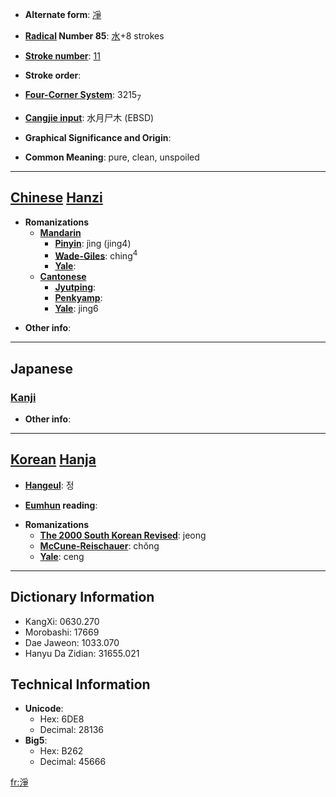 * '''Alternate form''': [[凈]]

* '''[[Wiktionary:Chinese radical index| Radical]] Number 85''': [[Wiktionary:Chinese radical index 水|水]]+8 strokes

* '''[[Wiktionary:Chinese total strokes index|Stroke number]]''': [[Wiktionary:Chinese total strokes index 11|11]]

* '''Stroke order''': 

* '''[[Wiktionary:Chinese four corner index|Four-Corner System]]''': 3215<sub>7</sub>

* '''[[Wiktionary:Chinese Cangjie index|Cangjie input]]''': 水月尸木 (EBSD)

* '''Graphical Significance and Origin''': 

* '''Common Meaning''': pure, clean, unspoiled

----

== [[Chinese]] [[Hanzi]] ==

* '''Romanizations'''
** '''[[Mandarin]]'''
*** '''[[Pinyin]]''': jìng (jing4)
*** '''[[Wade-Giles]]''': ching<sup>4</sup>
*** '''[[Yale]]''': 
** '''[[Cantonese]]'''
*** '''[[Jyutping]]''':
*** '''[[Penkyamp]]''': 
*** '''[[Yale]]''': jing6

* '''Other info''': 

----

==Japanese==
===[[Kanji]]===
{{kanji|on readings=[[じょう]] (jō), [[せい]] (sei)|kun readings=[[きょい]] (kyoi)}}

* '''Other info''':  

----

== [[Korean]] [[Hanja]] ==

* '''[[Hangeul]]''': 정

* '''[[Eumhun]] reading''': 

* '''Romanizations'''
** '''[[The 2000 South Korean Revised Romanization|The 2000 South Korean Revised]]''': jeong
** '''[[McCune-Reischauer]]''': chŏng
** '''[[Yale]]''': ceng

----

== Dictionary Information ==

* KangXi: 0630.270
* Morobashi: 17669
* Dae Jaweon: 1033.070
* Hanyu Da Zidian: 31655.021

== Technical Information ==

* '''Unicode''':
** Hex: 6DE8
** Decimal: 28136
* '''Big5''':
** Hex: B262
** Decimal: 45666

[[fr:淨]]